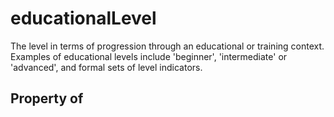 # educationalLevel

The level in terms of progression through an educational or training context. Examples of educational levels include 'beginner', 'intermediate' or 'advanced', and formal sets of level indicators.

## Property of



